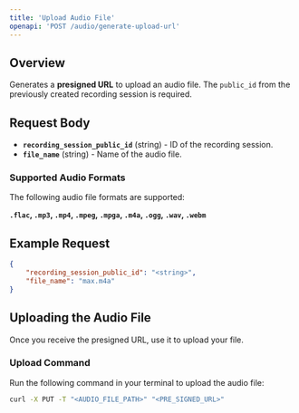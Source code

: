 ```yaml
---
title: 'Upload Audio File'
openapi: 'POST /audio/generate-upload-url'
---
```


## Overview
Generates a **presigned URL** to upload an audio file. The <code>public_id</code> from the previously created recording session is required.

## Request Body
- **`recording_session_public_id`** (string) - ID of the recording session.
- **`file_name`** (string) - Name of the audio file.

### Supported Audio Formats
The following audio file formats are supported:

**`.flac`, `.mp3`, `.mp4`, `.mpeg`, `.mpga`, `.m4a`, `.ogg`, `.wav`, `.webm`**

## Example Request
```json
{
    "recording_session_public_id": "<string>",
    "file_name": "max.m4a"
}
```
## Uploading the Audio File
Once you receive the presigned URL, use it to upload your file.

### Upload Command
Run the following command in your terminal to upload the audio file:

```bash
curl -X PUT -T "<AUDIO_FILE_PATH>" "<PRE_SIGNED_URL>"

